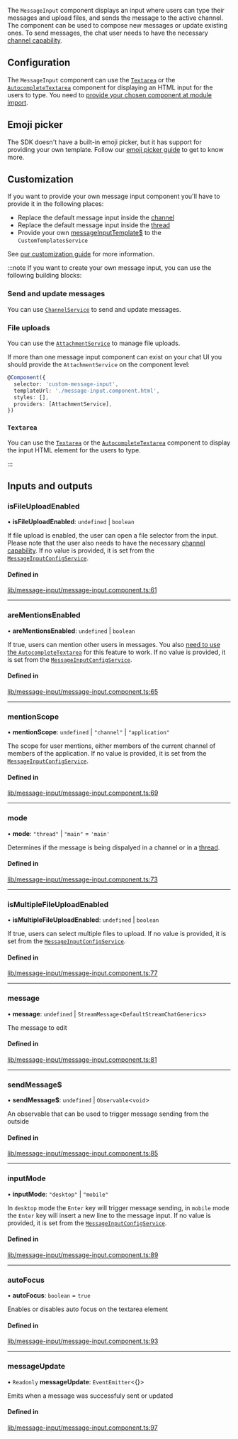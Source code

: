 The `MessageInput` component displays an input where users can type their messages and upload files, and sends the message to the active channel. The component can be used to compose new messages or update existing ones. To send messages, the chat user needs to have the necessary [channel capability](https://getstream.io/chat/docs/javascript/channel_capabilities/?language=javascript).

## Configuration

The `MessageInput` component can use the [`Textarea`](./TextareaComponent.mdx) or the [`AutocompleteTextarea`](./AutocompleteTextareaComponent.mdx) component for displaying an HTML input for the users to type. You need to [provide your chosen component at module import](../concepts/opt-in-architecture.mdx).

## Emoji picker

The SDK doesn't have a built-in emoji picker, but it has support for providing your own template. Follow our [emoji picker guide](../code-examples/emoji-picker.mdx) to get to know more.

## Customization

If you want to provide your own message input component you'll have to provide it in the following places:

- Replace the default message input inside the [channel](./ChannelComponent.mdx)
- Replace the default message input inside the [thread](./ThreadComponent.mdx)
- Provide your own [messageInputTemplate$](../services/CustomTemplatesService.mdx/#messageinputtemplate) to the `CustomTemplatesService`

See [our customization guide](../concepts/customization.mdx) for more information.

:::note
If you want to create your own message input, you can use the following building blocks:

### Send and update messages

You can use [`ChannelService`](../services/ChannelService.mdx) to send and update messages.

### File uploads

You can use the [`AttachmentService`](../services/AttachmentService.mdx) to manage file uploads.

If more than one message input component can exist on your chat UI you should provide the `AttachmentService` on the component level:

```typescript
@Component({
  selector: 'custom-message-input',
  templateUrl: './message-input.component.html',
  styles: [],
  providers: [AttachmentService],
})
```

### `Textarea`

You can use the [`Textarea`](./TextareaComponent.mdx) or the [`AutocompleteTextarea`](./AutocompleteTextareaComponent.mdx) component to display the input HTML element for the users to type.

:::

[//]: # "Start of generated content"
## Inputs and outputs 


### isFileUploadEnabled

• **isFileUploadEnabled**: `undefined` \| `boolean`

If file upload is enabled, the user can open a file selector from the input. Please note that the user also needs to have the necessary [channel capability](https://getstream.io/chat/docs/javascript/channel_capabilities/?language=javascript). If no value is provided, it is set from the [`MessageInputConfigService`](../services/MessageInputConfigService.mdx).

#### Defined in

[lib/message-input/message-input.component.ts:61](https://github.com/GetStream/stream-chat-angular/blob/8327b9c/projects/stream-chat-angular/src/lib/message-input/message-input.component.ts#L61)

___

### areMentionsEnabled

• **areMentionsEnabled**: `undefined` \| `boolean`

If true, users can mention other users in messages. You also [need to use the `AutocompleteTextarea`](../concepts/opt-in-architecture.mdx) for this feature to work. If no value is provided, it is set from the [`MessageInputConfigService`](../services/MessageInputConfigService.mdx).

#### Defined in

[lib/message-input/message-input.component.ts:65](https://github.com/GetStream/stream-chat-angular/blob/8327b9c/projects/stream-chat-angular/src/lib/message-input/message-input.component.ts#L65)

___

### mentionScope

• **mentionScope**: `undefined` \| ``"channel"`` \| ``"application"``

The scope for user mentions, either members of the current channel of members of the application. If no value is provided, it is set from the [`MessageInputConfigService`](../services/MessageInputConfigService.mdx).

#### Defined in

[lib/message-input/message-input.component.ts:69](https://github.com/GetStream/stream-chat-angular/blob/8327b9c/projects/stream-chat-angular/src/lib/message-input/message-input.component.ts#L69)

___

### mode

• **mode**: ``"thread"`` \| ``"main"`` = `'main'`

Determines if the message is being dispalyed in a channel or in a [thread](https://getstream.io/chat/docs/javascript/threads/?language=javascript).

#### Defined in

[lib/message-input/message-input.component.ts:73](https://github.com/GetStream/stream-chat-angular/blob/8327b9c/projects/stream-chat-angular/src/lib/message-input/message-input.component.ts#L73)

___

### isMultipleFileUploadEnabled

• **isMultipleFileUploadEnabled**: `undefined` \| `boolean`

If true, users can select multiple files to upload. If no value is provided, it is set from the [`MessageInputConfigService`](../services/MessageInputConfigService.mdx).

#### Defined in

[lib/message-input/message-input.component.ts:77](https://github.com/GetStream/stream-chat-angular/blob/8327b9c/projects/stream-chat-angular/src/lib/message-input/message-input.component.ts#L77)

___

### message

• **message**: `undefined` \| `StreamMessage`<`DefaultStreamChatGenerics`\>

The message to edit

#### Defined in

[lib/message-input/message-input.component.ts:81](https://github.com/GetStream/stream-chat-angular/blob/8327b9c/projects/stream-chat-angular/src/lib/message-input/message-input.component.ts#L81)

___

### sendMessage$

• **sendMessage$**: `undefined` \| `Observable`<`void`\>

An observable that can be used to trigger message sending from the outside

#### Defined in

[lib/message-input/message-input.component.ts:85](https://github.com/GetStream/stream-chat-angular/blob/8327b9c/projects/stream-chat-angular/src/lib/message-input/message-input.component.ts#L85)

___

### inputMode

• **inputMode**: ``"desktop"`` \| ``"mobile"``

In `desktop` mode the `Enter` key will trigger message sending, in `mobile` mode the `Enter` key will insert a new line to the message input. If no value is provided, it is set from the [`MessageInputConfigService`](../services/MessageInputConfigService.mdx).

#### Defined in

[lib/message-input/message-input.component.ts:89](https://github.com/GetStream/stream-chat-angular/blob/8327b9c/projects/stream-chat-angular/src/lib/message-input/message-input.component.ts#L89)

___

### autoFocus

• **autoFocus**: `boolean` = `true`

Enables or disables auto focus on the textarea element

#### Defined in

[lib/message-input/message-input.component.ts:93](https://github.com/GetStream/stream-chat-angular/blob/8327b9c/projects/stream-chat-angular/src/lib/message-input/message-input.component.ts#L93)

___

### messageUpdate

• `Readonly` **messageUpdate**: `EventEmitter`<{}\>

Emits when a message was successfuly sent or updated

#### Defined in

[lib/message-input/message-input.component.ts:97](https://github.com/GetStream/stream-chat-angular/blob/8327b9c/projects/stream-chat-angular/src/lib/message-input/message-input.component.ts#L97)

[//]: # "End of generated content"
